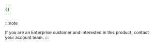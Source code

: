 ```yaml
---
{}
---
```


:::note

If you are an Enterprise customer and interested in this product, contact your account team.
:::
